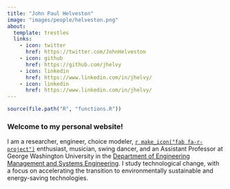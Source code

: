 ```yaml
---
title: "John Paul Helveston"
image: "images/people/helveston.png"
about:
  template: trestles
  links:
    - icon: twitter
      href: https://twitter.com/JohnHelveston
    - icon: github
      href: https://github.com/jhelvy
    - icon: linkedin
      href: https://www.linkedin.com/in/jhelvy/
    - icon: linkedin
      href: https://www.linkedin.com/in/jhelvy/
---
```


```r
source(file.path("R", "functions.R"))
```

### Welcome to my personal website!

I am a researcher, engineer, choice modeler, [`r make_icon("fab fa-r-project")`](https://www.r-project.org/about.html) enthusiast, musician, swing dancer, and an Assistant Professor at George Washington University in the [Department of Engineering Management and Systems Engineering](http://emse.seas.gwu.edu/). I study technological change, with a focus on accelerating the transition to environmentally sustainable and energy-saving technologies.
